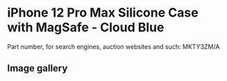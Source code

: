 
# iPhone 12 Pro Max Silicone Case with MagSafe - Cloud Blue

Part number, for search engines, auction websites and such: MKTY3ZM/A

## Image gallery

<div style={{ width: "768px" }}>
  <GalleryComponent
    images={[
      {
        original: "/everysource/MKTY3.png",
        thumbnail: "/everypreview/MKTY3.png",
      },
      {
        original: "/everysource/MKTY3_AV1.png",
        thumbnail: "/everypreview/MKTY3_AV1.png",
      },
      {
        original: "/everysource/MKTY3_AV2.png",
        thumbnail: "/everypreview/MKTY3_AV2.png",
      },
      {
        original: "/everysource/MKTY3_AV3.png",
        thumbnail: "/everypreview/MKTY3_AV3.png",
      }
    ]}
  />
</div>